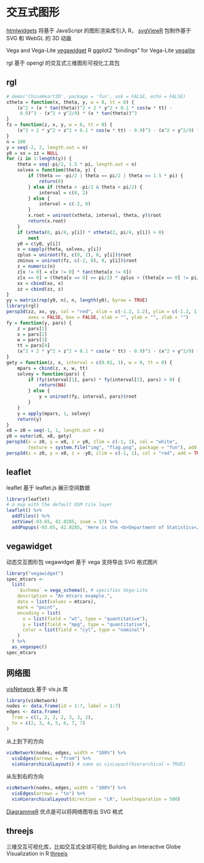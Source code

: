 # 交互式图形 {#Interactive-Graphics}

[htmlwidgets](http://www.htmlwidgets.org/) 将基于 JavaScript 的图形渲染库引入 R， [svgViewR](https://github.com/aaronolsen/svgViewR) 包制作基于 SVG 和 WebGL 的 3D 动画

Vega and Vega-Lite [vegawidget](https://github.com/vegawidget/vegawidget)
R ggplot2 "bindings" for Vega-Lite [vegalite](https://github.com/hrbrmstr/vegalite)

rgl 基于 opengl 的交互式三维图形可视化工具包

## rgl

```r
# demo('ChinaHeart3D', package = 'fun', ask = FALSE, echo = FALSE)
xtheta = function(x, theta, y, w = 0, tt = 0) {
    (x^2 + (x * tan(theta))^2 + 2 * y^2 + 0.1 * cos(w * tt) -
     0.9)^3 - (x^2 + y^2/9) * (x * tan(theta))^3
}
fz = function(z, x, y, w = 0, tt = 0) {
    (x^2 + 2 * y^2 + z^2 + 0.1 * cos(w * tt) - 0.9)^3 - (x^2 + y^2/9) * z^3
}
n = 100
y = seq(-2, 2, length.out = n)
y0 = xx = zz = NULL
for (i in 1:length(y)) {
    theta = seq(-pi/2, 1.5 * pi, length.out = n)
    solvex = function(theta, y) {
        if (theta == -pi/2 | theta == pi/2 | theta == 1.5 * pi) {
            return(0)
        } else if (theta > -pi/2 & theta < pi/2) {
            interval = c(0, 2)
        } else {
            interval = c(-2, 0)
        }
        x.root = uniroot(xtheta, interval, theta, y)$root
        return(x.root)
    }
    if (xtheta(0, pi/4, y[i]) * xtheta(2, pi/4, y[i]) > 0)
        next
    y0 = c(y0, y[i])
    x = sapply(theta, solvex, y[i])
    zplus = uniroot(fz, c(0, 2), 0, y[i])$root
    zminus = uniroot(fz, c(-2, 0), 0, y[i])$root
    z = numeric(n)
    z[x != 0] = x[x != 0] * tan(theta[x != 0])
    z[x == 0] = (theta[x == 0] == pi/2) * zplus + (theta[x == 0] != pi/2) * zminus
    xx = cbind(xx, x)
    zz = cbind(zz, z)
}
yy = matrix(rep(y0, n), n, length(y0), byrow = TRUE)
library(rgl)
persp3d(zz, xx, yy, col = "red", xlim = c(-1.2, 1.2), ylim = c(-1.2, 1.2), zlim = c(-1, 1),
        axes = FALSE, box = FALSE, xlab = "", ylab = "", zlab = "")
fy = function(y, pars) {
    z = pars[1]
    x = pars[2]
    w = pars[3]
    tt = pars[4]
    (x^2 + 2 * y^2 + z^2 + 0.1 * cos(w * tt) - 0.9)^3 - (x^2 + y^2/9) * z^3
}
gety = function(z, x, interval = c(0.01, 1), w = 0, tt = 0) {
    mpars = cbind(z, x, w, tt)
    solvey = function(pars) {
        if (fy(interval[1], pars) * fy(interval[2], pars) > 0) {
            return(NA)
        } else {
            y = uniroot(fy, interval, pars)$root
        }
    }
    y = apply(mpars, 1, solvey)
    return(y)
}
x0 = z0 = seq(-1, 1, length.out = n)
y0 = outer(z0, x0, gety)
persp3d(x = z0, y = x0, z = y0, zlim = c(-1, 1), col = "white",
        texture = system.file("img", "flag.png", package = "fun"), add = TRUE)
persp3d(x = z0, y = x0, z = -y0, zlim = c(-1, 1), col = "red", add = TRUE)
```


## leaflet {#leaflet}

leaflet 基于 leaflet.js 展示空间数据

```r
library(leaflet)
# a map with the default OSM tile layer
leaflet() %>% 
  addTiles() %>% 
  setView(-93.65, 42.0285, zoom = 17) %>% 
  addPopups(-93.65, 42.0285, 'Here is the <b>Department of Statistics</b>, ISU')
```


## vegawidget

动态交互图形包 vegawidget 基于 vega 支持导出 SVG 格式图片

```r
library("vegawidget")
spec_mtcars <-
  list(
    `$schema` = vega_schema(), # specifies Vega-Lite
    description = "An mtcars example.",
    data = list(values = mtcars),
    mark = "point",
    encoding = list(
      x = list(field = "wt", type = "quantitative"),
      y = list(field = "mpg", type = "quantitative"),
      color = list(field = "cyl", type = "nominal")
    )
  ) %>% 
  as_vegaspec()
spec_mtcars
```




## 网络图 {#network}

[visNetwork](https://github.com/datastorm-open/visNetwork) 基于 vis.js 库

```r
library(visNetwork)
nodes <- data.frame(id = 1:7, label = 1:7)
edges <- data.frame(
  from = c(1, 2, 2, 2, 3, 3, 2),
  to = c(2, 3, 4, 5, 6, 7, 7)
)
```

从上到下的方向

```r
visNetwork(nodes, edges, width = "100%") %>%
  visEdges(arrows = "from") %>%
  visHierarchicalLayout() # same as visLayout(hierarchical = TRUE)
```

从左到右的方向

```r
visNetwork(nodes, edges, width = "100%") %>%
  visEdges(arrows = "to") %>%
  visHierarchicalLayout(direction = "LR", levelSeparation = 500)
```


[DiagrammeR](https://github.com/rich-iannone/DiagrammeR) 优点是可以将网络图导出 SVG 格式


## threejs 

三维交互可视化库，比如交互式全球可视化 Building an Interactive Globe Visualization in R [threejs](https://www.displayr.com/interactive-globe-r/)
